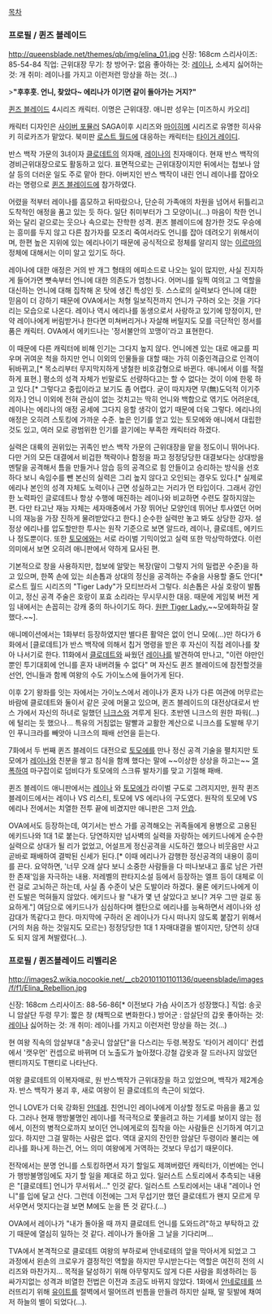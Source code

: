 [[목차]]
=== 프로필 / 퀸즈 블레이드 ===
http://queensblade.net/themes/qb/img/elina_01.jpg
신장: 168cm
스리사이즈: 85-54-84
직업: 근위대장 
무기: 창
방어구: 없음
좋아하는 것: [[레이나]], 소세지
싫어하는 것: 개
취미: 레이나를 가지고 이런저런 망상을 하는 것(...)

>'''"후후훗. 언니, 찾았다~ 에리나가 이기면 같이 돌아가는 거지?"'''

[[퀸즈 블레이드]] 4시리즈 캐릭터. 이명은 근위대장. 애니판 성우는 [미즈하시 카오리]

캐릭터 디자인은 [[사이버 포뮬러]] SAGA이후 시리즈와 [[마이히메]] 시리즈로 유명한 히사유키 히로카즈가 맡았다. 북미판 [[로스트 월드]]에 대응하는 캐릭터는 [http://paizo.com/products/btpy7d9d?Lost-Worlds-Felina-Tiger-Lady 타이거 레이디].

반스 백작 가문의 3녀이자 [[클로데트]]의 의자매, [[레이나]]의 친자매이다. 현재 반스 백작의 경비근위대장으로도 활동하고 있다. 표면적으로는 근위대장이지만 뒤에서는 첩보나 암살 등의 더러운 일도 주로 맡아 한다. 아버지인 반스 백작이 내린 언니 레이나를 잡아오라는 명령으로 [[퀸즈 블레이드]]에 참가하였다.

어렸을 적부터 레이나를 흠모하고 뒤따랐으나, 단순히 가족애의 차원을 넘어서 뒤틀리고 도착적인 애정을 품고 있는 듯 하다. 일단 취미부터가 그 모양이니(...) 마음이 착한 언니와는 달리 겉으로는 웃으나 속으로는 잔학한 성격. 퀸즈 블레이드에 참가한 것도 우승에는 흥미를 두지 않고 다른 참가자를 모조리 죽여서라도 언니를 잡아 데려오기 위해서이며, 한편 높은 지위에 있는 에리나이기 때문에 공식적으로 정체를 알리지 않는 [[이르마]]의 정체에 대해서는 이미 알고 있기도 하다.

레이나에 대한 애정은 거의 반 개그 형태의 에피소드로 나오는 일이 많지만, 사실 진지하게 들어가면 뼛속부터 언니에 대한 의존도가 엄청나다. 어머니를 일찍 여의고 그 역할을 대신하는 언니에 대해 집착해 온 탓에 생긴 특성인 듯. 스스로의 실력보다 언니에 대한 믿음이 더 강하기 때문에 OVA에서는 처형 일보직전까지 언니가 구하러 오는 것을 기다리는 모습으로 나온다. 레이나 역시 에리나를 동생으로서 사랑하고 있기에 망정이지, 만약 레이나에게 버림받거나 한다면 미쳐버리거나 자살해 버릴지도 모를 극단적인 정서를 품은 캐릭터. OVA에서 에키드나는 '정서불안의 꼬맹이'라고 표현한다.

이 때문에 다른 캐릭터에 비해 인기는 그다지 높지 않다. 언니에겐 있는 대로 애교를 피우며 귀여운 척을 하지만 언니 이외의 인물들을 대할 때는 가히 이중인격급으로 인격이 뒤바뀌고,[* 목소리부터 무지막지하게 냉철한 비호감형으로 바뀐다. 애니에서 이를 적절하게 표현.] 평소의 성격 자체가 빈말로도 선량하다고는 할 수 없다는 것이 이에 한몫 하고 있다.[* 그렇다고 중립이라고 보기도 좀 어렵다. 굳이 따지자면 무(無)도덕적 이기주의자.] 언니 이외에 전혀 관심이 없는 것치고는 딱히 언니와 백합으로 엮기도 어려운데, 레이나는 에리나의 애정 공세에 그다지 응할 생각이 없기 때문에 더욱 그렇다. 에리나의 애정은 오히려 스토킹에 가까운 수준. 높은 인기를 얻고 있는 토모에와 애니에서 대립한 것도 있고, 여러 모로 광범위한 인기를 끌기에는 부족한 캐릭터라 하겠다.

실력은 대륙의 권위있는 귀족인 반스 백작 가문의 근위대장을 맡을 정도이니 뛰어나다. 다만 거의 모든 대결에서 비겁한 책략이나 함정을 파고 정정당당한 대결보다는 상대방을 멘탈을 공격해서 틈을 만들거나 암습 등의 공격으로 힘 안들이고 승리하는 방식을 선호하다 보니 속임수를 뺀 본신의 실력은 그리 높지 않다고 오인되는 경우도 있다.[* 실제로 에리나 본인의 성격 자체도 노력이나 근면 성실하고는 거리가 먼 타입이다. 그래서 강인한 노력파인 글로데트나 항상 수행에 매진하는 레이나와 비교하면 수련도 잘하지않는 편. 다만 타고난 재능 자체는 세자매중에서 가장 뛰어난 모양인데 뛰어난 투사였던 어머니의 재능을 가장 진하게 물려받았다고 한다.] 순수한 실력만 놓고 봐도 상당한 강자. 설정상 에리나를 압도할만한 투사는 원작 기준으로 보면 알드라, 레이나, 클로데트, 에키드나 정도뿐이다. 또한 [[토모에]]와는 서로 라이벌 기믹이었고 실력 또한 막상막하였다. 이런 의미에서 보면 오히려 애니판에서 약하게 묘사된 편. 

기본적으로 창을 사용하지만, 첩보에 알맞는 복장(말이 그렇지 거의 밀렵꾼 수준)을 하고 있으며, 한쪽 손에 있는 쇠손톱과 상대의 정신을 공격하는 주술을 사용할 줄도 안다[* 로스트 월드 시리즈의 "Tiger Lady"가 모티브라서 그렇다. 쇠손톱은 사실 호랑이 발톱이고, 정신 공격 주술은 호랑이 포효 소리라는 무시무시한 대응. 때문에 게임북 버전 게임 내에서는 손꼽히는 강캐 중의 하나이기도 하다. [http://paizo.com/store/byCompany/f/flyingBuffalo/lostWorlds/v5748btpy7d9d 원판 Tiger Lady.]~~모에화하길 잘했다.~~].

애니메이션에서는 1화부터 등장하였지만 별다른 활약은 없이 언니 모에(...)만 하다가 6화에서 [클로데트]가 반스 백작에 의해서 칩거 명령을 받은 후 자신이 직접 레이나를 찾아 나서기로 한다. 11화에서 [[클로데트]]와 싸웠던 [[레이나]]를 발견하여 만나고, "이런 야만인뿐인 투기대회에 언니를 혼자 내버려둘 수 없다" 며 자신도 퀸즈 블레이드에 참전할것을 선언, 언니들과 함께 여왕의 수도 가이노스에 들어가게 된다.

이후 2기 왕좌를 잇는 자에서는 가이노스에서 레이나가 혼자 나가 다른 여관에 머무르는 바람에 클로데트와 둘이서 같은 곳에 머물고 있으며, 퀸즈 블레이드의 대전상대로서 반스 가에서 자신의 하녀로 일했던 [[니크스]]와 겨루게 된다. 초반엔 니크스의 원한 파워(...) 에 털리는 듯 했으나... 특유의 거침없는 말빨과 교활한 계산으로 니크스를 도발해 무기인 푸니크라를 빼앗아 니크스의 패배 선언을 듣는다.

7화에서 두 번째 퀸즈 블레이드 대전으로 [[토모에]]를 만나 정신 공격 기술을 펼치지만 토모에가 [[레이나]]와 친분을 쌓고 침식을 함께 했다는 말에 ~~이상한 상상을 하고는~~ [[열폭]]하여 마구잡이로 덤비다가 토모에의 스크류 발차기를 맞고 기절해 패배.

퀸즈 블레이드 애니판에서는 [[레이나]] 와 [[토모에]]가 라이벌 구도로 그려지지만, 원작 퀸즈 블레이드에서는 레이나 VS 리스티, 토모에 VS 에리나의 구도였다. 원작의 토모에 VS 에리나 전에서는 치열한 전투 끝에 비겼지만 애니판은 그저 [[안습]].

OVA에서도 등장하는데, 여기서는 반스 가를 공격해오는 귀족들에게 용병으로 고용된 에키드나와 1대 1로 붙는다. 당연하지만 넘사벽의 실력을 자랑하는 에키드나에게 순수한 실력으로 상대가 될 리가 없었고, 어설프게 정신공격을 시도하긴 했으나 비웃음만 사고 곧바로 패배하여 결박된 신세가 된다.[* 이때 에리나가 감행한 정신공격의 내용이 흥미를 끈다. 요약하면, '너무 오래 살다 보니 소중한 사람들을 다 떠나보내고 홀로 남은 가련한 존재'임을 자극하는 내용. 저레벨의 판타지소설 등에서 등장하는 엘프 등이 대체로 이런 걸로 고뇌하곤 하는데, 사실 좀 수준이 낮은 도발이라 하겠다. 물론 에키드나에게 이런 도발은 먹혀들지 않았다. 에키드나 왈 "내가 몇 년 살았다고 보니? 겨우 그딴 걸로 동요하게."] 여담으로 에키드나가 심심하다며 켈탄으로 에리나를 능욕하면서 레이나와 성감대가 똑같다고 한다. 마지막에 구하러 온 레이나가 다시 떠나지 않도록 붙잡기 위해서 (거의 처음 하는 것일지도 모르는) 정정당당한 1대 1 자매대결을 벌이지만, 당연히 상대도 되지 않게 쳐발렸다(...).
=== 프로필 / 퀸즈블레이드 리벨리온 ===
http://images2.wikia.nocookie.net/__cb20101101101136/queensblade/images/f/f1/Elina_Rebellion.jpg

신장: 168cm
스리사이즈: 88-56-86[* 이전보다 가슴 사이즈가 성장했다.]
직업: 송곳니 암살단 두령
무기: 짧은 창 (채찍으로 변화한다.)
방어군 : 암살단의 갑옷
좋아하는 것: [[레이나]]
싫어하는 것: 개
취미: 레이나를 가지고 이런저런 망상을 하는 것(...)

현 여왕 직속의 암살부대 "송곳니 암살단"을 다스리는 두령.복장도 '타이거 레이디' 컨셉에서 '캣우먼' 컨셉으로 바뀌며 더 노출도가 높아졌다.강철 갑옷과 잘 드러나지 않았던 팬티까지도 T팬티로 나타난다.

여왕 클로데트의 이복자매로, 원 반스백작가 근위대장을 하고 있었으며, 백작가 제2계승자. 반스 백작가 붕괴 후, 새로 여왕이 된 클로데트의 측근이 되었다.

언니 LOVE가 더욱 강화된 [[얀데레]]. 친언니인 레이나에게 이상할 정도로 마음을 품고 있다. 그러나 현재 행방불명인 레이나를 적극적으로 쫓을려고 하는 기세를 보이지 않는 점에서, 이전의 병적으로까지 보이던 언니에게로의 집착을 아는 사람들은 신기하게 여기고 있다. 하지만 그걸 말하는 사람은 없다. 역대 굴지의 잔인한 암살단 두령이라 불리는 에리나를 화나게 하는건, 어느 의미 여왕에게 거역하는 것보다 무섭기 때문이다.

전작에서는 분명 언니를 스토킹하면서 자기 할일도 제껴버렸던 캐릭터가, 이번에는 언니가 행방불명임에도 자기 할 일을 제대로 하고 있다. 일러스트 스토리에서 추측되는 내용은 "[클로데트] 언니가 무서워서…" 인것 같다. 일러스트 스토리에서는 내내 "레이나 언니"를 입에 달고 산다. 그런데 이전에는 그저 무섭기만 했던 클로데트가 왠지 모르게 무서우면서 멋지다는걸 보면 M에도 눈을 뜬 것 같다.(…)

OVA에서 레이나가 "내가 돌아올 때 까지 클로데트 언니를 도와드려"하고 부탁하고 갔기 때문에 열심히 일하는 것 같다. 레이나가 돌아올 그 날을 기다리며...

TVA에서 본격적으로 클로데트 여왕의 부하로써 안네로테의 앞을 막아서게 되었고 그 과정에서 왼손의 크로우가 결정적인 역할을 하지만 무시받는다는 역할은 여전히 전의 시리즈와 마찬가지... 목적을 달성하기 위해 아무렇지도 않게 다른 사람을 희생하려는 등 싸가지없는 성격과 비열한 전법은 이전과 조금도 바뀌지 않았다. 1화에서 [[안네로테]]를 쓰러뜨리기 위해 [[유이트]]를 절벽에서 떨어뜨려 빈틈을 만들려 하지만 실패, 말 뒷발에 채여 저 하늘의 별이 되었다(...).
